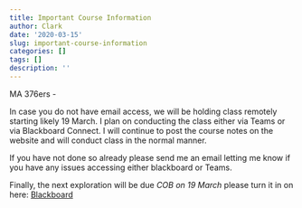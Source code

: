 ```yaml
---
title: Important Course Information
author: Clark
date: '2020-03-15'
slug: important-course-information
categories: []
tags: []
description: ''
---
```



MA 376ers - 

In case you do not have email access, we will be holding class remotely starting likely 19 March.  I plan on conducting the class either via Teams or via Blackboard Connect.  I will continue to post the course notes on the website and will conduct class in the normal manner.

If you have not done so already please send me an email letting me know if you have any issues accessing either blackboard or Teams.

Finally, the next exploration will be due *COB on 19 March* please turn it in on here: [Blackboard](http://usma.blackboard.com)